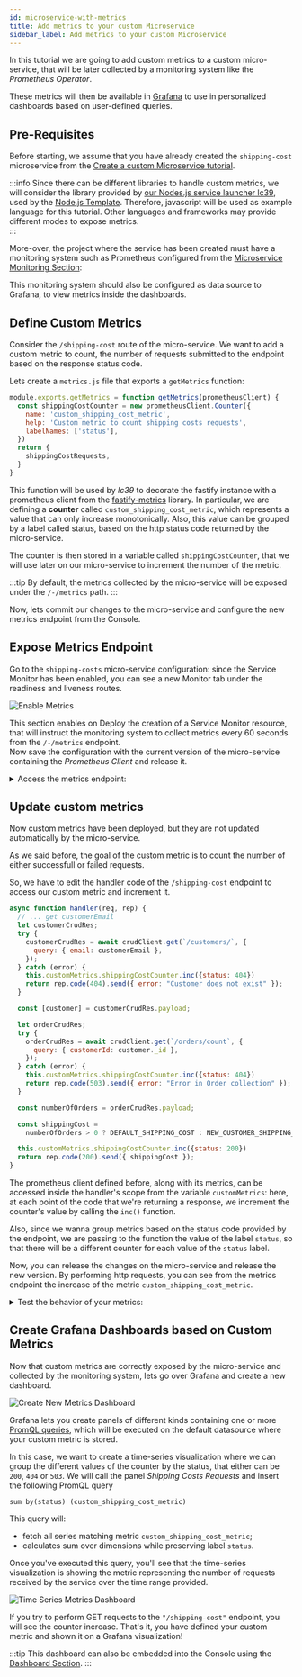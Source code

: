```yaml
---
id: microservice-with-metrics
title: Add metrics to your custom Microservice
sidebar_label: Add metrics to your custom Microservice
---
```



In this tutorial we are going to add custom metrics to a custom micro-service, that will be later collected by a monitoring system like the _Prometheus Operator_. 

These metrics will then be available in [Grafana](/paas/grafana.md) to use in personalized dashboards based on user-defined queries.

## Pre-Requisites

Before starting, we assume that you have already created the `shipping-cost` microservice from the [Create a custom Microservice tutorial](/getting-started/tutorials/create-a-custom-microservice.mdx).

:::info
Since there can be different libraries to handle custom metrics, we will consider the library provided by [our Nodes.js service launcher lc39](https://github.com/mia-platform/lc39/blob/master/docs/main-entrypoint.md#prometheus-metrics), used by the [Node.js Template](https://github.com/mia-platform-marketplace/Node.js-Custom-Plugin-Template/).
Therefore, javascript will be used as example language for this tutorial. Other languages and frameworks may provide different modes to expose metrics.  
:::

More-over, the project where the service has been created must have a monitoring system such as Prometheus configured from the [Microservice Monitoring Section](/development_suite/api-console/api-design/microservice-monitoring.md):

This monitoring system should also be configured as data source to Grafana, to view metrics inside the dashboards.

## Define Custom Metrics

Consider the `/shipping-cost` route of the micro-service. We want to add a custom metric to count, the number of requests submitted to the endpoint based on the response status code.

Lets create a `metrics.js` file that exports a `getMetrics` function: 

```js title=/metrics.js
module.exports.getMetrics = function getMetrics(prometheusClient) {
  const shippingCostCounter = new prometheusClient.Counter({
    name: 'custom_shipping_cost_metric',
    help: 'Custom metric to count shipping costs requests',
    labelNames: ['status'],
  })
  return {
    shippingCostRequests,
  }
}
```

This function will be used by _lc39_ to decorate the fastify instance with a prometheus client from the [fastify-metrics](https://github.com/SkeLLLa/fastify-metrics) library. 
In particular, we are defining a **counter** called `custom_shipping_cost_metric`, which represents a value that can only increase monotonically. Also, this value can be grouped by a label called status, based on the http status code returned by the micro-service.

The counter is then stored in a variable called `shippingCostCounter`, that we will use later on our micro-service to increment the number of the metric.

:::tip
By default, the metrics collected by the micro-service will be exposed under the `/-/metrics` path.
:::

Now, lets commit our changes to the micro-service and configure the new metrics endpoint from the Console.

## Expose Metrics Endpoint

Go to the `shipping-costs` micro-service configuration: since the Service Monitor has been enabled, you can see a new Monitor tab under the readiness and liveness routes.

![Enable Metrics](img/enable-metrics.png)

This section enables on Deploy the creation of a Service Monitor resource, that will instruct the monitoring system to collect metrics every 60 seconds from the `/-/metrics` endpoint.  
Now save the configuration with the current version of the micro-service containing the _Prometheus Client_ and release it.

<details><summary>Access the metrics endpoint:</summary>
<p>

If you have a direct access with `kubectl` to the environment you have deployed your application, try to access locally the `shipping-cost` micro-service using port-forwarding on port 3000

```bash
kubectl port-forward svc/shipping-cost 3000:80
```

Now let's make the following http request to the service using curl:

```bash
curl localhost:3000/-/metrics
```

You should receive a `text/plain` content type having a structure like this:


```
# HELP custom_shipping_cost_metric mia platform plugin custom metric
# TYPE custom_shipping_cost_metric counter Custom metric to count shipping costs requests
custom_shipping_cost_metric = 0
```
</p>
</details>

## Update custom metrics

Now custom metrics have been deployed, but they are not updated automatically by the micro-service. 

As we said before, the goal of the custom metric is to count the number of either successfull or failed requests.

So, we have to edit the handler code of the `/shipping-cost` endpoint to access our custom metric and increment it.

```js title=/handlers/getShippingCost.js {9,21,30}
async function handler(req, rep) {
  // ... get customerEmail 
  let customerCrudRes;
  try {
    customerCrudRes = await crudClient.get(`/customers/`, {
      query: { email: customerEmail },
    });
  } catch (error) {
    this.customMetrics.shippingCostCounter.inc({status: 404})
    return rep.code(404).send({ error: "Customer does not exist" });
  }

  const [customer] = customerCrudRes.payload;

  let orderCrudRes;
  try {
    orderCrudRes = await crudClient.get(`/orders/count`, {
      query: { customerId: customer._id },
    });
  } catch (error) {
    this.customMetrics.shippingCostCounter.inc({status: 404})
    return rep.code(503).send({ error: "Error in Order collection" });
  }

  const numberOfOrders = orderCrudRes.payload;

  const shippingCost =
    numberOfOrders > 0 ? DEFAULT_SHIPPING_COST : NEW_CUSTOMER_SHIPPING_COST;

  this.customMetrics.shippingCostCounter.inc({status: 200})
  return rep.code(200).send({ shippingCost });
}
```

The prometheus client defined before, along with its metrics, can be accessed inside the handler's scope from the variable `customMetrics`: here, at each point of the code that we're returning a response, we increment the counter's value by calling the `inc()` function.

Also, since we wanna group metrics based on the status code provided by the endpoint, we are passing to the function the value of the label `status`, so that there will be a different counter for each value of the `status` label.    

Now, you can release the changes on the micro-service and release the new version. By performing http requests, you can see from the metrics endpoint the increase of the metric `custom_shipping_cost_metric`.

<details><summary>Test the behavior of your metrics:</summary>
<p>

Metrics can be tested also by using TDD! Let's take the `shipping-cost` unit test written during the previous tutorial and add an additional assert for the metrics response.

```js title=test/index.test.js {22-25,27}
  t.test("Default customer shipping cost", async (t) => {
    const NEW_CUSTOMER_SHIPPING_COST = 5.99;
    const DEFAULT_SHIPPING_COST = 10;
    const CRUD_BASE_URL = "http://crud-service";
    const getCustomerScope = nock(CRUD_BASE_URL)
      .get(`/customers/`)
      .query({ email: mockedCustomer.email })
      .reply(200, [mockedCustomer]);

    const getOrderScope = nock(CRUD_BASE_URL)
      .get(`/orders/count`)
      .query({ customerId: mockedCustomer._id })
      .reply(200, 1);

    const response = await fastify.inject({
      method: "GET",
      url: "/shipping-cost",
      query: {
        customerEmail: mockedCustomer.email,
      },
    });
    const metricsResponse = await fastify.inject({
      method: "GET",
      url: "/-/metrics"
    });
    // ... endpoint response asserts
    const counter = getCounter(metricsResponse.payload) // extract counter value from metricsResponse
    t.strictSame(counter, 1);
  });
```
Since the response of the `/-/metrics` endpoint is of content type `text/plain`, you have to parse the metric line, for example with a `getCounter`utility function.
There are several libraries that parse the content of prometheus metrics, such as [parse-prometheus-text-format](https://github.com/yunyu/parse-prometheus-text-format).
</p>
</details>

## Create Grafana Dashboards based on Custom Metrics

Now that custom metrics are correctly exposed by the micro-service and collected by the monitoring system, lets go over Grafana and create a new dashboard.

![Create New Metrics Dashboard](img/metrics-new-dashboard.png)

Grafana lets you create panels of different kinds containing one or more [PromQL queries](https://prometheus.io/docs/prometheus/latest/querying/basics/), which will be executed on the default datasource where your custom metric is stored.

In this case, we want to create a time-series visualization where we can group the different values of the counter by the status, that either can be `200`, `404` or `503`. We will call the panel _Shipping Costs Requests_ and insert the following PromQL query

```promql
sum by(status) (custom_shipping_cost_metric)
```

This query will:

* fetch all series matching metric `custom_shipping_cost_metric`;
* calculates sum over dimensions while preserving label `status`.

Once you've executed this query, you'll see that the time-series visualization is showing the metric representing the number of requests received by the service over the time range provided. 

![Time Series Metrics Dashboard](img/metrics-dashboard.png)

If you try to perform GET requests to the `"/shipping-cost"` endpoint, you will see the counter increase. That's it, you have defined your custom metric and shown it on a Grafana visualization! 

:::tip
This dashboard can also be embedded into the Console using the [Dashboard Section](/development_suite/monitoring/dashboard.md).
:::